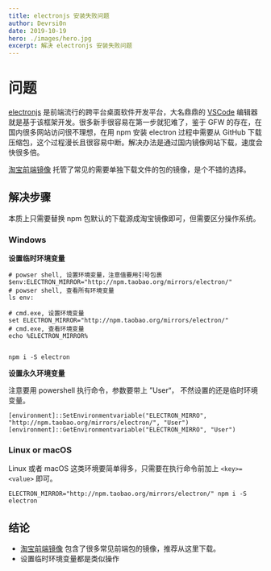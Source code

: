 ```yaml
---
title: electronjs 安装失败问题
author: Devrsi0n
date: 2019-10-19
hero: ./images/hero.jpg
excerpt: 解决 electronjs 安装失败问题
---
```


# 问题

[electronjs](https://electronjs.org/) 是前端流行的跨平台桌面软件开发平台，大名鼎鼎的 [VSCode](https://code.visualstudio.com/) 编辑器就是基于该框架开发。很多新手很容易在第一步就犯难了，鉴于 GFW 的存在，在国内很多网站访问很不理想，在用 npm 安装 electron 过程中需要从 GitHub 下载压缩包，这个过程漫长且很容易中断。解决办法是通过国内镜像网站下载，速度会快很多倍。

[淘宝前端镜像](https://npm.taobao.org/mirrors) 托管了常见的需要单独下载文件的包的镜像，是个不错的选择。


## 解决步骤

本质上只需要替换 npm 包默认的下载源成淘宝镜像即可，但需要区分操作系统。

### Windows

**设置临时环境变量**

```shell
# powser shell, 设置环境变量，注意值要用引号包裹
$env:ELECTRON_MIRROR="http://npm.taobao.org/mirrors/electron/"
# powser shell, 查看所有环境变量
ls env:

# cmd.exe, 设置环境变量
set ELECTRON_MIRROR="http://npm.taobao.org/mirrors/electron/"
# cmd.exe, 查看环境变量
echo %ELECTRON_MIRROR%


npm i -S electron
```

**设置永久环境变量**

注意要用 powershell 执行命令，参数要带上 ”User“， 不然设置的还是临时环境变量。

```shell
[environment]::SetEnvironmentvariable("ELECTRON_MIRRO", "http://npm.taobao.org/mirrors/electron/", "User")
[environment]::GetEnvironmentvariable("ELECTRON_MIRRO", "User")
```

### Linux or macOS

Linux 或者 macOS 这类环境要简单得多，只需要在执行命令前加上 `<key>=<value>` 即可。

```shell
ELECTRON_MIRROR="http://npm.taobao.org/mirrors/electron/" npm i -S electron
```


## 结论

- [淘宝前端镜像](https://npm.taobao.org/mirrors) 包含了很多常见前端包的镜像，推荐从这里下载。
- 设置临时环境变量都是类似操作
